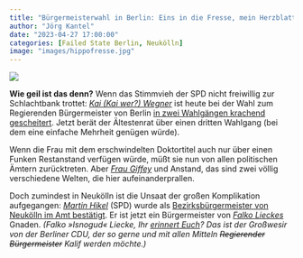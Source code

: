 ```yaml
---
title: "Bürgermeisterwahl in Berlin: Eins in die Fresse, mein Herzblatt"
author: "Jörg Kantel"
date: "2023-04-27 17:00:00"
categories: [Failed State Berlin, Neukölln]
image: "images/hippofresse.jpg"
---
```


[![](images/hippofresse-b.jpg)](https://previews.magnoliabox.com/corbis/mb_hero/aahz001005/MUS-FAPC1114_850.jpg)

**Wie geil ist das denn?** Wenn das Stimmvieh der SPD nicht freiwillig zur Schlachtbank trottet: *[Kai (Kai wer?) Wegner](https://de.wikipedia.org/wiki/Kai_Wegner)* ist heute bei der Wahl zum Regierenden Bürgermeister von Berlin [in zwei Wahlgängen krachend gescheitert](https://www.rbb24.de/politik/wahl/abgeordnetenhaus/agh-2023/beitraege/berlin-wahl-zum-regierenden-buergermeister-kai-wegner-abgeordnetenhaus.html). Jetzt berät der Ältestenrat über einen dritten Wahlgang (bei dem eine einfache Mehrheit genügen würde).

Wenn die Frau mit dem erschwindelten Doktortitel auch nur über einen Funken Restanstand verfügen würde, müßt sie nun von allen politischen Ämtern zurücktreten. Aber *[Frau Giffey](https://de.wikipedia.org/wiki/Franziska_Giffey)* und Anstand, das sind zwei völlig verschiedene Welten, die hier aufeinanderprallen.

Doch zumindest in Neukölln ist die Unsaat der großen Komplikation aufgegangen: *[Martin Hikel](https://de.wikipedia.org/wiki/Martin_Hikel)* (SPD) wurde als [Bezirksbürgermeister von Neukölln im Amt bestätigt](https://www.berliner-woche.de/bezirk-neukoelln/c-politik/martin-hikel-bleibt-buergermeisterin-neukoelln_a379612). Er ist jetzt ein Bürgermeister von *[Falko Lieckes](https://de.wikipedia.org/wiki/Falko_Liecke)* Gnaden. *(Falko »Isnogud« Liecke, Ihr [erinnert Euch](https://kantel.github.io/posts/2022123001_lidl_neukolln/index.html)? Das ist der Großwesir von der Berliner CDU, der so gerne und mit allen Mitteln ~~Regierender Bürgermeister~~ Kalif werden möchte.)*